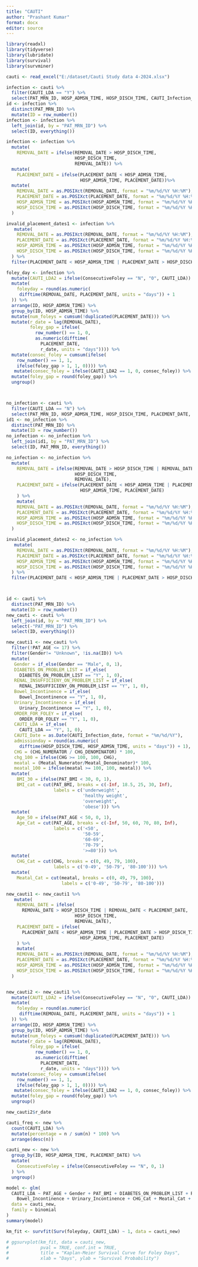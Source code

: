 ---
title: "CAUTI"
author: "Prashant Kumar"
format: docx
editor: source
---

```{r message=FALSE, warning=FALSE}
library(readxl)
library(tidyverse)
library(lubridate)
library(survival)
library(survminer)
```

```{r echo=FALSE}
cauti <- read_excel("E:/dataset/Cauti Study data 4-2024.xlsx")
```

```{r}
infection <- cauti %>% 
  filter(CAUTI_LDA == "Y") %>% 
  select(PAT_MRN_ID, HOSP_ADMSN_TIME, HOSP_DISCH_TIME, CAUTI_Infection_date, ConsecutiveFoley, PLACEMENT_DATE, REMOVAL_DATE, CAUTI_LDA, ConsecutiveFoley)
id <- infection %>%
  distinct(PAT_MRN_ID) %>%
  mutate(ID = row_number())
infection <- infection %>%
  left_join(id, by = "PAT_MRN_ID") %>% 
  select(ID, everything())

infection <- infection %>% 
  mutate(
    REMOVAL_DATE = ifelse(REMOVAL_DATE > HOSP_DISCH_TIME, 
                          HOSP_DISCH_TIME, 
                          REMOVAL_DATE)) %>% 
  mutate(
    PLACEMENT_DATE = ifelse(PLACEMENT_DATE < HOSP_ADMSN_TIME,
                            HOSP_ADMSN_TIME, PLACEMENT_DATE))%>%
  mutate(
    REMOVAL_DATE = as.POSIXct(REMOVAL_DATE, format = "%m/%d/%Y %H:%M"),
    PLACEMENT_DATE = as.POSIXct(PLACEMENT_DATE, format = "%m/%d/%Y %H:%M"),
    HOSP_ADMSN_TIME = as.POSIXct(HOSP_ADMSN_TIME, format = "%m/%d/%Y %H:%M"),
    HOSP_DISCH_TIME = as.POSIXct(HOSP_DISCH_TIME, format = "%m/%d/%Y %H:%M")
  ) 

invalid_placement_dates1 <- infection %>%
   mutate(
    REMOVAL_DATE = as.POSIXct(REMOVAL_DATE, format = "%m/%d/%Y %H:%M"),
    PLACEMENT_DATE = as.POSIXct(PLACEMENT_DATE, format = "%m/%d/%Y %H:%M"),
    HOSP_ADMSN_TIME = as.POSIXct(HOSP_ADMSN_TIME, format = "%m/%d/%Y %H:%M"),
    HOSP_DISCH_TIME = as.POSIXct(HOSP_DISCH_TIME, format = "%m/%d/%Y %H:%M")
  ) %>% 
  filter(PLACEMENT_DATE < HOSP_ADMSN_TIME | PLACEMENT_DATE > HOSP_DISCH_TIME)

foley_day <- infection %>% 
  mutate(CAUTI_LDA2 = ifelse(ConsecutiveFoley == "N", "0", CAUTI_LDA)) %>% 
  mutate(
    foleyday = round(as.numeric(
     difftime(REMOVAL_DATE, PLACEMENT_DATE, units = "days")) + 1
  )) %>% 
  arrange(ID, HOSP_ADMSN_TIME) %>%
  group_by(ID, HOSP_ADMSN_TIME) %>%
  mutate(num_foleys = cumsum(!duplicated(PLACEMENT_DATE))) %>% 
  mutate(r_date = lag(REMOVAL_DATE),
         foley_gap = ifelse(
           row_number() == 1, 0,
           as.numeric(difftime(
             PLACEMENT_DATE, 
             r_date, units = "days")))) %>% 
  mutate(consec_foley = cumsum(ifelse(
    row_number() == 1, 1, 
    ifelse(foley_gap > 1, 1, 0)))) %>% 
   mutate(consec_foley = ifelse(CAUTI_LDA2 == 1, 0, consec_foley)) %>% 
  mutate(foley_gap = round(foley_gap)) %>% 
  ungroup()




```

```{r}
no_infection <- cauti %>% 
  filter(CAUTI_LDA == "N") %>% 
  select(PAT_MRN_ID, HOSP_ADMSN_TIME, HOSP_DISCH_TIME, PLACEMENT_DATE, REMOVAL_DATE, CAUTI_LDA, PAT_MRN_ID, ConsecutiveFoley)
id1 <- no_infection %>%
  distinct(PAT_MRN_ID) %>%
  mutate(ID = row_number())
no_infection <- no_infection %>%
  left_join(id1, by = "PAT_MRN_ID") %>% 
  select(ID, PAT_MRN_ID, everything())

no_infection <- no_infection %>% 
  mutate(
    REMOVAL_DATE = ifelse(REMOVAL_DATE > HOSP_DISCH_TIME | REMOVAL_DATE < PLACEMENT_DATE, 
                          HOSP_DISCH_TIME, 
                          REMOVAL_DATE), 
    PLACEMENT_DATE = ifelse(PLACEMENT_DATE < HOSP_ADMSN_TIME | PLACEMENT_DATE > HOSP_DISCH_TIME,
                            HOSP_ADMSN_TIME, PLACEMENT_DATE)
    ) %>% 
    mutate(
    REMOVAL_DATE = as.POSIXct(REMOVAL_DATE, format = "%m/%d/%Y %H:%M"),
    PLACEMENT_DATE = as.POSIXct(PLACEMENT_DATE, format = "%m/%d/%Y %H:%M"),
    HOSP_ADMSN_TIME = as.POSIXct(HOSP_ADMSN_TIME, format = "%m/%d/%Y %H:%M"),
    HOSP_DISCH_TIME = as.POSIXct(HOSP_DISCH_TIME, format = "%m/%d/%Y %H:%M")
  )

invalid_placement_dates2 <- no_infection %>%
   mutate(
    REMOVAL_DATE = as.POSIXct(REMOVAL_DATE, format = "%m/%d/%Y %H:%M"),
    PLACEMENT_DATE = as.POSIXct(PLACEMENT_DATE, format = "%m/%d/%Y %H:%M"),
    HOSP_ADMSN_TIME = as.POSIXct(HOSP_ADMSN_TIME, format = "%m/%d/%Y %H:%M"),
    HOSP_DISCH_TIME = as.POSIXct(HOSP_DISCH_TIME, format = "%m/%d/%Y %H:%M")
  ) %>% 
  filter(PLACEMENT_DATE < HOSP_ADMSN_TIME | PLACEMENT_DATE > HOSP_DISCH_TIME)




```







```{r}
id <- cauti %>%
  distinct(PAT_MRN_ID) %>%
  mutate(ID = row_number())
new_cauti <- cauti %>%
  left_join(id, by = "PAT_MRN_ID") %>% 
  select(-"PAT_MRN_ID") %>% 
  select(ID, everything())
```


```{r}
new_cauti1 <- new_cauti %>% 
  filter(!PAT_AGE <= 17) %>% 
  filter(Gender!= "Unknown", !is.na(ID)) %>% 
  mutate(
   Gender = if_else(Gender == "Male", 0, 1),
   DIABETES_ON_PROBLEM_LIST = if_else(
     DIABETES_ON_PROBLEM_LIST == "Y", 1, 0),
   RENAL_INSUFFICIENY_ON_PROBLEM_LIST = if_else(
     RENAL_INSUFFICIENY_ON_PROBLEM_LIST == "Y", 1, 0),
   Bowel_Incontinence = if_else(
     Bowel_Incontinence == "Y", 1, 0),
   Urinary_Incontinence = if_else(
     Urinary_Incontinence == "Y", 1, 0),
   ORDER_FOR_FOLEY = if_else(
     ORDER_FOR_FOLEY == "Y", 1, 0),
   CAUTI_LDA = if_else(
     CAUTI_LDA == "Y", 1, 0),
   CAUTI_Date = as.Date(CAUTI_Infection_date, format = "%m/%d/%Y"),
   admissionday = round(as.numeric(
     difftime(HOSP_DISCH_TIME, HOSP_ADMSN_TIME, units = "days")) + 1),
   CHG = (CHG_NUMERATOR / CHG_DENOMINATOR) * 100,
   chg_100 = ifelse(CHG >= 100, 100, CHG),
   meatal = (Meatal_Numerator/Meatal_Denominator)* 100,
   meatal_100 = ifelse(meatal >= 100, 100, meatal)) %>%
  mutate(
    BMI_30 = ifelse(PAT_BMI < 30, 0, 1),
    BMI_cat = cut(PAT_BMI, breaks = c(-Inf, 18.5, 25, 30, Inf), 
                  labels = c('underweight', 
                             'healthy weight', 
                             'overweight', 
                             'obese'))) %>% 
  mutate(
    Age_50 = ifelse(PAT_AGE < 50, 0, 1),
    Age_Cat = cut(PAT_AGE, breaks = c(-Inf, 50, 60, 70, 80, Inf), 
                  labels = c('<50', 
                             '50-59', 
                             '60-69', 
                             '70-79', 
                             '>=80'))) %>% 
  mutate(
    CHG_Cat = cut(CHG, breaks = c(0, 49, 79, 100), 
                  labels = c('0-49', '50-79', '80-100'))) %>% 
  mutate(
    Meatal_Cat = cut(meatal, breaks = c(0, 49, 79, 100), 
                     labels = c('0-49', '50-79', '80-100'))) 

new_cauti1 <- new_cauti1 %>% 
   mutate(
    REMOVAL_DATE = ifelse(
      REMOVAL_DATE > HOSP_DISCH_TIME | REMOVAL_DATE < PLACEMENT_DATE, 
                          HOSP_DISCH_TIME, 
                          REMOVAL_DATE), 
    PLACEMENT_DATE = ifelse(
      PLACEMENT_DATE < HOSP_ADMSN_TIME | PLACEMENT_DATE > HOSP_DISCH_TIME,
                            HOSP_ADMSN_TIME, PLACEMENT_DATE)
    ) %>% 
    mutate(
    REMOVAL_DATE = as.POSIXct(REMOVAL_DATE, format = "%m/%d/%Y %H:%M"),
    PLACEMENT_DATE = as.POSIXct(PLACEMENT_DATE, format = "%m/%d/%Y %H:%M"),
    HOSP_ADMSN_TIME = as.POSIXct(HOSP_ADMSN_TIME, format = "%m/%d/%Y %H:%M"),
    HOSP_DISCH_TIME = as.POSIXct(HOSP_DISCH_TIME, format = "%m/%d/%Y %H:%M")
  )


new_cauti2 <- new_cauti1 %>% 
  mutate(CAUTI_LDA2 = ifelse(ConsecutiveFoley == "N", "0", CAUTI_LDA)) %>% 
  mutate(
    foleyday = round(as.numeric(
     difftime(REMOVAL_DATE, PLACEMENT_DATE, units = "days")) + 1
  )) %>% 
  arrange(ID, HOSP_ADMSN_TIME) %>%
  group_by(ID, HOSP_ADMSN_TIME) %>%
  mutate(num_foleys = cumsum(!duplicated(PLACEMENT_DATE))) %>% 
  mutate(r_date = lag(REMOVAL_DATE),
         foley_gap = ifelse(
           row_number() == 1, 0,
           as.numeric(difftime(
             PLACEMENT_DATE, 
             r_date, units = "days")))) %>% 
  mutate(consec_foley = cumsum(ifelse(
    row_number() == 1, 1, 
    ifelse(foley_gap > 1, 1, 0)))) %>% 
   mutate(consec_foley = ifelse(CAUTI_LDA2 == 1, 0, consec_foley)) %>% 
  mutate(foley_gap = round(foley_gap)) %>% 
  ungroup()

new_cauti2$r_date
```


```{r}
cauti_freq <- new %>%
  count(CAUTI_LDA) %>%
  mutate(percentage = n / sum(n) * 100) %>%
  arrange(desc(n))

```

```{r}
cauti_new <- new %>% 
  group_by(ID, HOSP_ADMSN_TIME, PLACEMENT_DATE) %>%
  mutate(
    ConsecutiveFoley = ifelse(ConsecutiveFoley == "N", 0, 1)
  ) %>%
  ungroup()
```


```{r}
model <- glm(
  CAUTI_LDA ~ PAT_AGE + Gender + PAT_BMI + DIABETES_ON_PROBLEM_LIST + RENAL_INSUFFICIENY_ON_PROBLEM_LIST + 
    Bowel_Incontinence + Urinary_Incontinence + CHG_Cat + Meatal_Cat + ORDER_FOR_FOLEY,
  data = cauti_new,
  family = binomial
)
summary(model)
```



```{r}
km_fit <- survfit(Surv(foleyday, CAUTI_LDA) ~ 1, data = cauti_new)

# ggsurvplot(km_fit, data = cauti_new, 
#            pval = TRUE, conf.int = TRUE, 
#            title = "Kaplan-Meier Survival Curve for Foley Days",
#            xlab = "Days", ylab = "Survival Probability")
```













